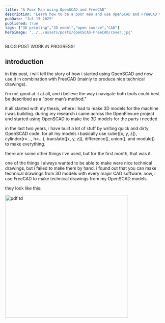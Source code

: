 ```yaml
---
title: "A Poor Man using OpenSCAD and FreeCAD"
description: "Learn how to be a poor man and use OpenSCAD and FreeCAD to make your own 3D models and Technical drawings"
pubDate: "Jul 15 2025"
published: true
tags: ["3D printing","3D model","open source","CAD"]
heroimage: "../../assets/posts/openSCAD-FreeCAD/cover.jpg"
---
```


BLOG POST WORK iN PROGRESS!

## introduction
in this post, i will tell the story of how i started using OpenSCAD and now use it in combination with FreeCAD (mainly to produce nice technical drawings).

i’m not good at it at all, and i believe the way i navigate both tools could best be described as a “poor man’s method.”

it all started with my thesis, where i had to make 3D models for the machine i was building.
during my research i came across the OpenFlexure project and started using OpenSCAD to make the 3D models for the parts i needed.

in the last two years, i have built a lot of stuff by writing quick and dirty OpenSCAD code.
for all my models i basically use cube([x, y, z]), cylinder(r=..., h=...), translate([x, y, z]), difference(), union(), and module() to make everything.

there are some other things i’ve used, but for the first month, that was it.

one of the things i always wanted to be able to make were nice technical drawings, but i failed to make them by hand.
i found out that you can make technical drawings from 3D models with every major CAD software.
now, i use FreeCAD to make technical drawings from my OpenSCAD models.

they look like this:


<img src="../../assets/posts/openSCAD-FreeCAD/td_wheel_dish_v2.pdf" alt="pdf td" width="400"> </img>

